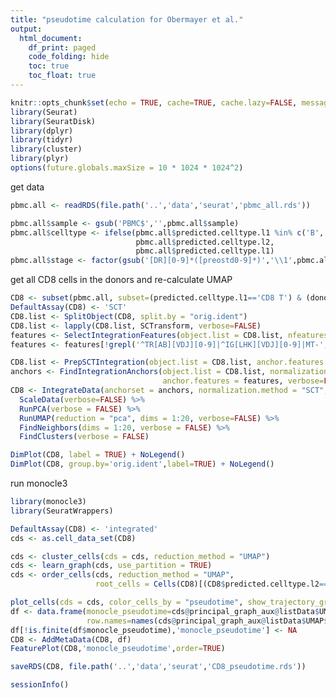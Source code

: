 ```yaml
---
title: "pseudotime calculation for Obermayer et al."
output: 
  html_document:
    df_print: paged
    code_folding: hide
    toc: true
    toc_float: true
---
```


```r
knitr::opts_chunk$set(echo = TRUE, cache=TRUE, cache.lazy=FALSE, message=FALSE, warning=FALSE, dev=c('png','pdf'))
library(Seurat)
library(SeuratDisk)
library(dplyr)
library(tidyr)
library(cluster)
library(plyr)
options(future.globals.maxSize = 10 * 1024 * 1024^2)
```

get data

```r
pbmc.all <- readRDS(file.path('..','data','seurat','pbmc_all.rds'))

pbmc.all$sample <- gsub('PBMC$','',pbmc.all$sample)
pbmc.all$celltype <- ifelse(pbmc.all$predicted.celltype.l1 %in% c('B','CD4 T','CD8 T'),
                            pbmc.all$predicted.celltype.l2,
                            pbmc.all$predicted.celltype.l1)
pbmc.all$stage <- factor(gsub('[DR][0-9]*([preostd0-9]*)','\\1',pbmc.all$sample),levels=c('pre','post','d90','d180'))
```

get all CD8 cells in the donors and re-calculate UMAP

```r
CD8 <- subset(pbmc.all, subset=(predicted.celltype.l1=='CD8 T') & (donor %in% c('D10','D16','D26','D29')))
DefaultAssay(CD8) <- 'SCT'
CD8.list <- SplitObject(CD8, split.by = "orig.ident")
CD8.list <- lapply(CD8.list, SCTransform, verbose=FALSE)
features <- SelectIntegrationFeatures(object.list = CD8.list, nfeatures = 2000, verbose=FALSE)
features <- features[!grepl('^TR[AB][VDJ][0-9]|^IG[LHK][VDJ][0-9]|MT-',features)]

CD8.list <- PrepSCTIntegration(object.list = CD8.list, anchor.features = features, verbose=FALSE)
anchors <- FindIntegrationAnchors(object.list = CD8.list, normalization.method = "SCT",
                                  anchor.features = features, verbose=FALSE)
CD8 <- IntegrateData(anchorset = anchors, normalization.method = "SCT", verbose=FALSE, k.weight=45) %>%
  ScaleData(verbose=FALSE) %>%
  RunPCA(verbose = FALSE) %>%
  RunUMAP(reduction = "pca", dims = 1:20, verbose=FALSE) %>%
  FindNeighbors(dims = 1:20, verbose = FALSE) %>%
  FindClusters(verbose = FALSE)
```

```r
DimPlot(CD8, label = TRUE) + NoLegend()
DimPlot(CD8, group.by='orig.ident',label=TRUE) + NoLegend()
```

run monocle3

```r
library(monocle3)
library(SeuratWrappers)

DefaultAssay(CD8) <- 'integrated'
cds <- as.cell_data_set(CD8)

cds <- cluster_cells(cds = cds, reduction_method = "UMAP")
cds <- learn_graph(cds, use_partition = TRUE)
cds <- order_cells(cds, reduction_method = "UMAP",
                   root_cells = Cells(CD8)[(CD8$predicted.celltype.l2=='CD8 Naive') & (CD8@reductions$umap@cell.embeddings[,'UMAP_1'] < -8)])

plot_cells(cds = cds, color_cells_by = "pseudotime", show_trajectory_graph = TRUE)
df <- data.frame(monocle_pseudotime=cds@principal_graph_aux@listData$UMAP$pseudotime,
                 row.names=names(cds@principal_graph_aux@listData$UMAP$pseudotime))
df[!is.finite(df$monocle_pseudotime),'monocle_pseudotime'] <- NA
CD8 <- AddMetaData(CD8, df)
FeaturePlot(CD8,'monocle_pseudotime',order=TRUE)
```

```r
saveRDS(CD8, file.path('..','data','seurat','CD8_pseudotime.rds'))
```

```r
sessionInfo()
```

